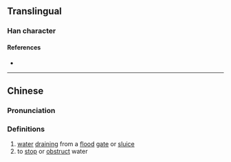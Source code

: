 {{character info/new}}
==Translingual==

===Han character===
{{Han char|rn=85|rad=水|as=15|sn=18|four=|canj=EBCH|ids=⿰氵賜}}

====References====
* {{Han ref|kx=0658.190|dkj=18576|dj=1068.170|hdz=31778.040|uh=7003|ud=28675}}

----

==Chinese==
{{zh-forms|s=𣽷}}

===Pronunciation===
{{zh-pron
|m=sì
|c=ci3
|mc=
|oc=
|ma=
|cat=v
}}

===Definitions===
{{zh-hanzi}}

# [[water]] [[drain]]ing from a [[flood]] [[gate]] or [[sluice]]
# to [[stop]] or [[obstruct]] water